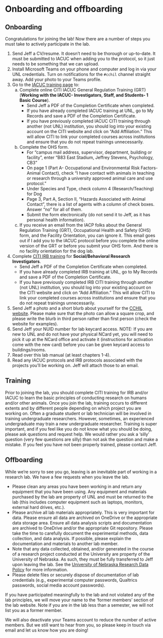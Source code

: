 # Onboarding and offboarding {#onboarding}

## Onboarding
Congratulations for joining the lab! Now there are a number of steps you must take to actively participate in the lab.

1. Send Jeff a CV/resume. It doesn't need to be thorough or up-to-date. It must be submitted to IACUC when adding you to the protocol, so it just needs to be something that we can upload.
2. Install Microsoft Teams on your phone and computer and log in via your UNL credentials. Turn on notifications for the `#cchil` channel straight away. Add your photo to your Teams profile.
3. Go to the [IACUC training page](https://research.unl.edu/researchresponsibility/required-and-optional-training-2/) to:
    a. Complete online CITI IACUC General Regulation Training (GRT) (**Working with the IACUC- Investigators, Staff, and Students- 1 Basic Course**).
        - Send Jeff a PDF of the Completion Certificate when completed. 
        - If you have already completed IACUC training at UNL, go to My Records and save a PDF of the Completion Certificate.
        - If you have previously completed IACUC CITI training through another (not UNL) institution, you should log into your existing account on the CITI website and click on "Add Affiliation." This will allow CITI to link your completed courses across institutions and ensure that you do not repeat trainings unnecessarily.
    b. Complete the OHS form.
        - For “campus mail address, supervisor, department, building or facility”, enter “B83 East Stadium, Jeffrey Stevens, Psychology, CB3”
        - On page 1 (Part A- Occupational and Environmental Risk Factors- Animal Contact), check “I have contact with animals in teaching or research through a university approved animal care and use protocol.”
        - Under Species and Type, check column 4 (Research/Teaching) for Dog
        - Page 3, Part A, Section II, “Hazards Associated with Animal Contact”, there is a list of agents with a column of check boxes. Answer “no” for all of them.
        - Submit the form electronically (do not send it to Jeff, as it has personal health information).
    c. If you receive an email from the IACP folks about the General Regulation Training (GRT), Occupational Health and Safety (OHS) form, and the Facility Orientation, you can ignore it. This email goes out if I add you to the IACUC protocol before you complete the online version of the GRT or before you submit your OHS form. And there is no facility orientation for the dog lab.
5. Complete [CITI IRB training](https://research.unl.edu/researchcompliance/required-human-subjects-training/) for **Social/Behavioral Research Investigators**.
    - Send Jeff a PDF of the Completion Certificate when completed.
    - If you have already completed IRB training at UNL, go to My Records and save a PDF of the Completion Certificate.
    - If you have previously completed IRB CITI training through another (not UNL) institution, you should log into your existing account on the CITI website and click on "Add Affiliation." This will allow CITI to link your completed courses across institutions and ensure that you do not repeat trainings unnecessarily.
4. Send Jeff a photo and a short blurb about yourself for the [CCHIL website](https://dogcog.unl.edu/people). Please make sure that the photo can allow a square crop, and please write the blurb in third person rather than first person (check the website for examples).
5. Send Jeff your NUID number for lab keycard access. NOTE: If you are new to UNL and do not have your physical NCard yet, you will need to pick it up at the NCard office and activate it (instructions for activation come with the new card) before you can be given keycard access to buildings/rooms.
6. Read over this lab manual (at least chapters 1-4).
7. Read any IACUC protocols and IRB protocols associated with the projects you'll be working on. Jeff will attach those to an email.

## Training

Prior to joining the lab, you should complete CITI training for IRB and/or IACUC to learn the basic principles of conducting research on humans and/or other animals. Once you join the lab, training occurs to different extents and by different people depending on which project you are working on. Often a graduate student or lab technician will be involved in training undergraduate researchers. However, sometimes, an experienced undergraduate may train a new undergraduate researcher. Training is super important, and if you feel like you do not know what you should be doing, please ask questions and request help. We would rather you ask a 'silly' question (very few questions are silly) than not ask the question and make a mistake. If you feel you have not been properly trained, please contact Jeff.

## Offboarding

While we're sorry to see you go, leaving is an inevitable part of working in a research lab. We have a few requests when you leave the lab.

- Please clean any areas you have been working in and return any equipment that you have been using. Any equipment and materials purchased by the lab are property of UNL and must be returned to the lab (this includes computer equipment such as laptops, monitors, external hard drives, etc.). 
- Please archive all lab materials appropriately. This is very important for data. Please ensure all data are archived on OneDrive or the appropriate data storage area. Ensure all data analysis scripts and documentation are archived to OneDrive and/or the appropriate Git repository. Please take the time to carefully document the experimental methods, data collection, and data analysis. If possible, please explain the documentation and materials to another lab member.
- Note that any data collected, obtained, and/or generated in the course of a research project conducted at the University are property of the University of Nebraska. As such, they must be fully transferred to Jeff upon leaving the lab. See the [University of Nebraska Research Data Policy](https://nebraska.edu/offices-policies/policies/no-41-policy-on-research-data-and-security) for more information.
- Please delete files or securely dispose of documentation of lab credentials (e.g., experimental computer passwords, Qualtrics passwords, social media account passwords).

If you have participated meaningfully to the lab and not violated any of the lab principles, we will move your name to the 'former members' section of the lab website. Note if you are in the lab less than a semester, we will not list you as a former member. <!-- If you would like a [letter of reference](#reference_letters), please see that section of the lab manual. -->

We will also deactivate your Teams account to reduce the number of active members. But we still want to hear from you, so please keep in touch via email and let us know how you are doing!

